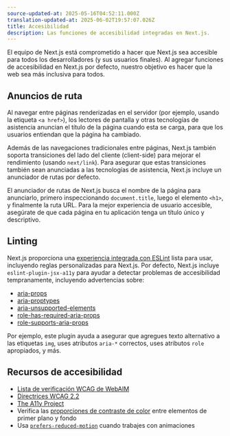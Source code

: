 ```yaml
---
source-updated-at: 2025-05-16T04:52:11.000Z
translation-updated-at: 2025-06-02T19:57:07.026Z
title: Accesibilidad
description: Las funciones de accesibilidad integradas en Next.js.
---
```


El equipo de Next.js está comprometido a hacer que Next.js sea accesible para todos los desarrolladores (y sus usuarios finales). Al agregar funciones de accesibilidad en Next.js por defecto, nuestro objetivo es hacer que la web sea más inclusiva para todos.

## Anuncios de ruta

Al navegar entre páginas renderizadas en el servidor (por ejemplo, usando la etiqueta `<a href>`), los lectores de pantalla y otras tecnologías de asistencia anuncian el título de la página cuando esta se carga, para que los usuarios entiendan que la página ha cambiado.

Además de las navegaciones tradicionales entre páginas, Next.js también soporta transiciones del lado del cliente (client-side) para mejorar el rendimiento (usando `next/link`). Para asegurar que estas transiciones también sean anunciadas a las tecnologías de asistencia, Next.js incluye un anunciador de rutas por defecto.

El anunciador de rutas de Next.js busca el nombre de la página para anunciarlo, primero inspeccionando `document.title`, luego el elemento `<h1>`, y finalmente la ruta URL. Para la mejor experiencia de usuario accesible, asegúrate de que cada página en tu aplicación tenga un título único y descriptivo.

## Linting

Next.js proporciona una [experiencia integrada con ESLint](/docs/pages/api-reference/config/eslint) lista para usar, incluyendo reglas personalizadas para Next.js. Por defecto, Next.js incluye `eslint-plugin-jsx-a11y` para ayudar a detectar problemas de accesibilidad tempranamente, incluyendo advertencias sobre:

- [aria-props](https://github.com/jsx-eslint/eslint-plugin-jsx-a11y/blob/HEAD/docs/rules/aria-props.md?rgh-link-date=2021-06-04T02%3A10%3A36Z)
- [aria-proptypes](https://github.com/jsx-eslint/eslint-plugin-jsx-a11y/blob/HEAD/docs/rules/aria-proptypes.md?rgh-link-date=2021-06-04T02%3A10%3A36Z)
- [aria-unsupported-elements](https://github.com/jsx-eslint/eslint-plugin-jsx-a11y/blob/HEAD/docs/rules/aria-unsupported-elements.md?rgh-link-date=2021-06-04T02%3A10%3A36Z)
- [role-has-required-aria-props](https://github.com/jsx-eslint/eslint-plugin-jsx-a11y/blob/HEAD/docs/rules/role-has-required-aria-props.md?rgh-link-date=2021-06-04T02%3A10%3A36Z)
- [role-supports-aria-props](https://github.com/jsx-eslint/eslint-plugin-jsx-a11y/blob/HEAD/docs/rules/role-supports-aria-props.md?rgh-link-date=2021-06-04T02%3A10%3A36Z)

Por ejemplo, este plugin ayuda a asegurar que agregues texto alternativo a las etiquetas `img`, uses atributos `aria-*` correctos, uses atributos `role` apropiados, y más.

## Recursos de accesibilidad

- [Lista de verificación WCAG de WebAIM](https://webaim.org/standards/wcag/checklist)
- [Directrices WCAG 2.2](https://www.w3.org/TR/WCAG22/)
- [The A11y Project](https://www.a11yproject.com/)
- Verifica las [proporciones de contraste de color](https://developer.mozilla.org/docs/Web/Accessibility/Understanding_WCAG/Perceivable/Color_contrast) entre elementos de primer plano y fondo
- Usa [`prefers-reduced-motion`](https://web.dev/prefers-reduced-motion/) cuando trabajes con animaciones